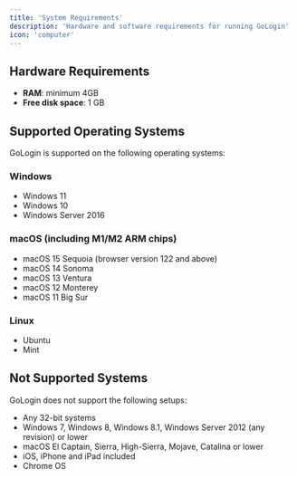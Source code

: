 ```yaml
---
title: 'System Requirements'
description: 'Hardware and software requirements for running GoLogin'
icon: 'computer'
---
```


## Hardware Requirements

- **RAM**: minimum 4GB 
- **Free disk space**: 1 GB 

## Supported Operating Systems

GoLogin is supported on the following operating systems:

### Windows
- Windows 11
- Windows 10
- Windows Server 2016

### macOS (including M1/M2 ARM chips)
- macOS 15 Sequoia (browser version 122 and above)
- macOS 14 Sonoma 
- macOS 13 Ventura 
- macOS 12 Monterey 
- macOS 11 Big Sur

### Linux
- Ubuntu
- Mint 

## Not Supported Systems

GoLogin does not support the following setups:

- Any 32-bit systems
- Windows 7, Windows 8, Windows 8.1, Windows Server 2012 (any revision) or lower
- macOS El Captain, Sierra, High-Sierra, Mojave, Catalina or lower
- iOS, iPhone and iPad included
- Chrome OS

